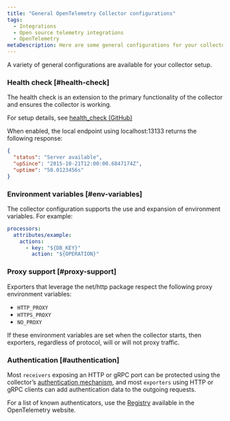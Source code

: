 ```yaml
---
title: "General OpenTelemetry Collector configurations"
tags:
  - Integrations
  - Open source telemetry integrations
  - OpenTelemetry
metaDescription: Here are some general configurations for your collector.
---
```


A variety of general configurations are available for your collector setup.

### Health check [#health-check]

The health check is an extension to the primary functionality of the collector and ensures the collector is working.

For setup details, see [health_check (GitHub)](https://github.com/open-telemetry/opentelemetry-collector/blob/main/docs/troubleshooting.md#health-check)

When enabled, the local endpoint using localhost:13133 returns the following response:

```json
{
  "status": "Server available",
  "upSince": "2015-10-21T12:00:00.6847174Z",
  "uptime": "50.0123456s"
}
```

### Environment variables [#env-variables]

The collector configuration supports the use and expansion of environment variables. For example:

```yaml
processors:
  attributes/example:
    actions:
      - key: "${DB_KEY}"
        action: "${OPERATION}"
```

### Proxy support [#proxy-support]

Exporters that leverage the net/http package respect the following proxy environment variables:

* `HTTP_PROXY`
* `HTTPS_PROXY`
* `NO_PROXY`

If these environment variables are set when the collector starts, then exporters, regardless of protocol, will or will not proxy traffic.

### Authentication [#authentication]

Most `receivers` exposing an HTTP or gRPC port can be protected using the collector’s [authentication mechanism](https://opentelemetry.io/docs/collector/configuration/#authentication), and most `exporters` using HTTP or gRPC clients can add authentication data to the outgoing requests.

For a list of known authenticators, use the [Registry](https://opentelemetry.io/registry/?s=authenticator&component=extension&language=) available in the OpenTelemetry website.
